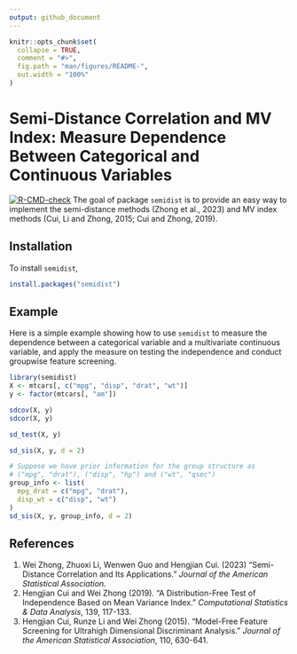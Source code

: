 ```yaml
---
output: github_document
---
```

<!-- README.md is generated from README.Rmd. Please edit that file -->
```r
knitr::opts_chunk$set(
  collapse = TRUE,
  comment = "#>",
  fig.path = "man/figures/README-",
  out.width = "100%"
)
```
# Semi-Distance Correlation and MV Index: Measure Dependence Between Categorical and Continuous Variables
<!-- badges: start -->
[![R-CMD-check](https://github.com/wzhong41/semidist/actions/workflows/R-CMD-check.yaml/badge.svg)](https://github.com/wzhong41/semidist/actions/workflows/R-CMD-check.yaml)
<!-- badges: end -->
The goal of package `semidist` is to provide an easy way to implement the 
semi-distance methods (Zhong et al., 2023) and MV index methods 
(Cui, Li and Zhong, 2015; Cui and Zhong, 2019).

## Installation
To install `semidist`, 
``` r
install.packages("semidist")
```

## Example
Here is a simple example showing how to use `semidist` to measure the dependence
between a categorical variable and a multivariate continuous variable, and apply
the measure on testing the independence and conduct groupwise feature screening.

```r
library(semidist)
X <- mtcars[, c("mpg", "disp", "drat", "wt")]
y <- factor(mtcars[, "am"])

sdcov(X, y)
sdcor(X, y)

sd_test(X, y)

sd_sis(X, y, d = 2)

# Suppose we have prior information for the group structure as
# ("mpg", "drat"), ("disp", "hp") and ("wt", "qsec")
group_info <- list(
  mpg_drat = c("mpg", "drat"),
  disp_wt = c("disp", "wt")
)
sd_sis(X, y, group_info, d = 2)

```


## References
1. Wei Zhong, Zhuoxi Li, Wenwen Guo and Hengjian Cui. (2023) “Semi-Distance Correlation and Its Applications.” *Journal of the American Statistical Association.*
1. Hengjian Cui and Wei Zhong (2019). “A Distribution-Free Test of Independence
Based on Mean Variance Index.” *Computational Statistics & Data Analysis*, 139,
117-133.
1. Hengjian Cui, Runze Li and Wei Zhong (2015). “Model-Free Feature Screening
for Ultrahigh Dimensional Discriminant Analysis.” *Journal of the American
Statistical Association*, 110, 630-641.
